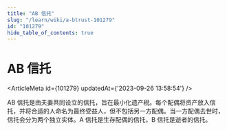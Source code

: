 ```yaml
---
title: "AB 信托"
slug: "/learn/wiki/a-btrust-101279"
id: "101279"
hide_table_of_contents: true
---
```



# AB 信托

<ArticleMeta id={101279} updatedAt={'2023-09-26 13:58:54'} />
<div className='border-solid border-b border-t-0 my-4 border-[var(--ifm-color-gray-300)]' />

AB 信托是由夫妻共同设立的信托，旨在最小化遗产税。每个配偶将资产放入信托，并将合适的人命名为最终受益人，但不包括另一方配偶。当一方配偶去世时，信托会分为两个独立实体。A 信托是生存配偶的信托，B 信托是逝者的信托。

